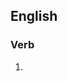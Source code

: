 {{also|re-running}}

==English==

===Verb===
{{head|en|verb form}}

# {{present participle of|rerun|lang=en|nocat=1}}